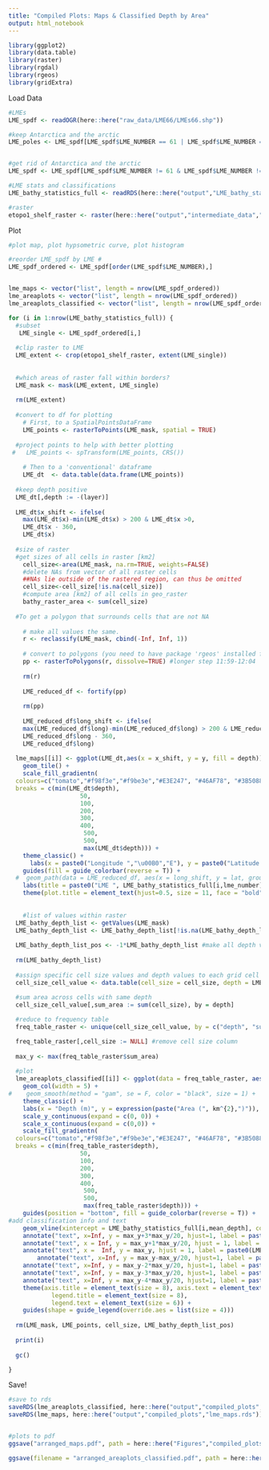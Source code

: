 ```yaml
---
title: "Compiled Plots: Maps & Classified Depth by Area"
output: html_notebook
---
```


```r
library(ggplot2)
library(data.table)
library(raster)
library(rgdal)
library(rgeos)
library(gridExtra)
```

Load Data
```r
#LMEs
LME_spdf <- readOGR(here::here("raw_data/LME66/LMEs66.shp"))

#keep Antarctica and the arctic
LME_poles <- LME_spdf[LME_spdf$LME_NUMBER == 61 | LME_spdf$LME_NUMBER == 64,]


#get rid of Antarctica and the arctic
LME_spdf <- LME_spdf[LME_spdf$LME_NUMBER != 61 & LME_spdf$LME_NUMBER != 64,]

#LME stats and classifications
LME_bathy_statistics_full <- readRDS(here::here("output","LME_bathy_statistics_full.rds"))

#raster
etopo1_shelf_raster <- raster(here::here("output","intermediate_data","etopo1_shelf_raster.gri"))

```

Plot 
```r
#plot map, plot hypsometric curve, plot histogram

#reorder LME_spdf by LME # 
LME_spdf_ordered <- LME_spdf[order(LME_spdf$LME_NUMBER),]


lme_maps <- vector("list", length = nrow(LME_spdf_ordered))
lme_areaplots <- vector("list", length = nrow(LME_spdf_ordered))
lme_areaplots_classified <- vector("list", length = nrow(LME_spdf_ordered))

for (i in 1:nrow(LME_bathy_statistics_full)) {
  #subset
   LME_single <- LME_spdf_ordered[i,]
  
  #clip raster to LME
  LME_extent <- crop(etopo1_shelf_raster, extent(LME_single))
  
  
  #which areas of raster fall within borders?
  LME_mask <- mask(LME_extent, LME_single)
  
  rm(LME_extent)
  
  #convert to df for plotting
    # First, to a SpatialPointsDataFrame
    LME_points <- rasterToPoints(LME_mask, spatial = TRUE)
    
  #project points to help with better plotting
 #   LME_points <- spTransform(LME_points, CRS())
    
    # Then to a 'conventional' dataframe
    LME_dt  <- data.table(data.frame(LME_points))
  
  #keep depth positive  
  LME_dt[,depth := -(layer)]
  
  LME_dt$x_shift <- ifelse(
    max(LME_dt$x)-min(LME_dt$x) > 200 & LME_dt$x >0,
    LME_dt$x - 360,
    LME_dt$x)
  
  #size of raster  
  #get sizes of all cells in raster [km2]
    cell_size<-area(LME_mask, na.rm=TRUE, weights=FALSE)
    #delete NAs from vector of all raster cells
    ##NAs lie outside of the rastered region, can thus be omitted
    cell_size<-cell_size[!is.na(cell_size)]
    #compute area [km2] of all cells in geo_raster
    bathy_raster_area <- sum(cell_size)
    
  #To get a polygon that surrounds cells that are not NA
  
    # make all values the same.
    r <- reclassify(LME_mask, cbind(-Inf, Inf, 1))
    
    # convert to polygons (you need to have package 'rgeos' installed for this to work)
    pp <- rasterToPolygons(r, dissolve=TRUE) #longer step 11:59-12:04
    
    rm(r)
    
    LME_reduced_df <- fortify(pp)
    
    rm(pp)
    
    LME_reduced_df$long_shift <- ifelse(
    max(LME_reduced_df$long)-min(LME_reduced_df$long) > 200 & LME_reduced_df$long >0,
    LME_reduced_df$long - 360,
    LME_reduced_df$long)
  
  lme_maps[[i]] <- ggplot(LME_dt,aes(x = x_shift, y = y, fill = depth)) +
    geom_tile() +
    scale_fill_gradientn(
  colours=c("tomato","#f98f3e","#f9be3e","#E3E247", "#46AF78", "#3B5088","#592f83","#420d54", "#420d54"),
  breaks = c(min(LME_dt$depth),
                    50,
                    100,
                    200,
                    300,
                    400,
                     500,
                     500,
                     max(LME_dt$depth))) +
    theme_classic() +
      labs(x = paste0("Longitude ","\u00B0","E"), y = paste0("Latitude ","\u00B0","N"), fill = "Depth (m)") +
    guides(fill = guide_colorbar(reverse = T)) +
  #  geom_path(data = LME_reduced_df, aes(x = long_shift, y = lat, group = group), color = "black") +
    labs(title = paste0("LME ", LME_bathy_statistics_full[i,lme_number], "\n", LME_bathy_statistics_full[i,lme_name])) + #switch direction of / for annotate
    theme(plot.title = element_text(hjust=0.5, size = 11, face = "bold"))
  
  
    #list of values within raster
  LME_bathy_depth_list <- getValues(LME_mask)
  LME_bathy_depth_list <- LME_bathy_depth_list[!is.na(LME_bathy_depth_list)]
  
  LME_bathy_depth_list_pos <- -1*LME_bathy_depth_list #make all depth values positive
  
  rm(LME_bathy_depth_list)
  
  #assign specific cell size values and depth values to each grid cell
  cell_size_cell_value <- data.table(cell_size = cell_size, depth = LME_bathy_depth_list_pos)
  
  #sum area across cells with same depth
  cell_size_cell_value[,sum_area := sum(cell_size), by = depth]

  #reduce to frequency table
  freq_table_raster <- unique(cell_size_cell_value, by = c("depth", "sum_area"))

  freq_table_raster[,cell_size := NULL] #remove cell size column
  
  max_y <- max(freq_table_raster$sum_area)
    
  #plot
  lme_areaplots_classified[[i]] <- ggplot(data = freq_table_raster, aes(x = depth, y = sum_area, fill = depth)) +
    geom_col(width = 5) +
#    geom_smooth(method = "gam", se = F, color = "black", size = 1) +
    theme_classic() +
    labs(x = "Depth (m)", y = expression(paste("Area (", km^{2},")")), fill = "Depth (m)") +
    scale_y_continuous(expand = c(0, 0)) +
    scale_x_continuous(expand = c(0,0)) +
    scale_fill_gradientn(
  colours=c("tomato","#f98f3e","#f9be3e","#E3E247", "#46AF78", "#3B5088","#592f83","#420d54", "#420d54"),
  breaks = c(min(freq_table_raster$depth),
                    50,
                    100,
                    200,
                    300,
                    400,
                     500,
                     500,
                     max(freq_table_raster$depth))) +
    guides(position = "bottom", fill = guide_colorbar(reverse = T)) +
#add classification info and text
    geom_vline(xintercept = LME_bathy_statistics_full[i,mean_depth], color = "red", linetype = "dashed") +
    annotate("text", x=Inf, y = max_y+3*max_y/20, hjust=1, label = paste0("\nLME ", LME_bathy_statistics_full[i,lme_number]), fontface = "bold", size = 2) +
    annotate("text", x = Inf, y = max_y+1*max_y/20, hjust = 1, label = paste0(LME_bathy_statistics_full[i,lme_name]), fontface = "bold", size = 2) +
    annotate("text", x =  Inf, y = max_y, hjust = 1, label = paste0(LME_bathy_statistics_full[i,region]," Ocean"), size = 2) +
        annotate("text", x=Inf, y = max_y-max_y/20, hjust=1, label = paste0("Classification: ", LME_bathy_statistics_full[i,type]), size = 2) +
    annotate("text", x=Inf, y = max_y-2*max_y/20, hjust=1, label = paste0("Dip Test: ", signif(LME_bathy_statistics_full[i,dip_test],2), " P-value = ", signif(LME_bathy_statistics_full[i,dip_p_value], 2)), size = 2) +
    annotate("text", x=Inf, y = max_y-3*max_y/20, hjust=1, label = paste0("Skew: ", round(LME_bathy_statistics_full[i,skew],2)), size = 2) +
    annotate("text", x=Inf, y = max_y-4*max_y/20, hjust=1, label = paste0("Mean: ",round(LME_bathy_statistics_full[i,mean_depth],2), " m"), size = 2) +
    theme(axis.title = element_text(size = 8), axis.text = element_text(size = 6),
            legend.title = element_text(size = 8),
            legend.text = element_text(size = 6)) +
    guides(shape = guide_legend(override.aes = list(size = 4)))
  
  rm(LME_mask, LME_points, cell_size, LME_bathy_depth_list_pos)
  
  print(i)
  
  gc()

}
```

Save!
```r
#save to rds
saveRDS(lme_areaplots_classified, here::here("output","compiled_plots","arranged_areaplots_classified.rds"))
saveRDS(lme_maps, here::here("output","compiled_plots","lme_maps.rds"))


#plots to pdf
ggsave("arranged_maps.pdf", path = here::here("Figures","compiled_plots"), marrangeGrob(lme_maps_full, ncol=2, nrow = 3), width = 8.5, height = 11, unit = "in")

ggsave(filename = "arranged_areaplots_classified.pdf", path = here::here("Figures","compiled_plots"), plot =  marrangeGrob(grobs = lme_areaplots_classified_full, ncol=2, nrow = 3), width = 8.5, height = 11, unit = "in")
```

